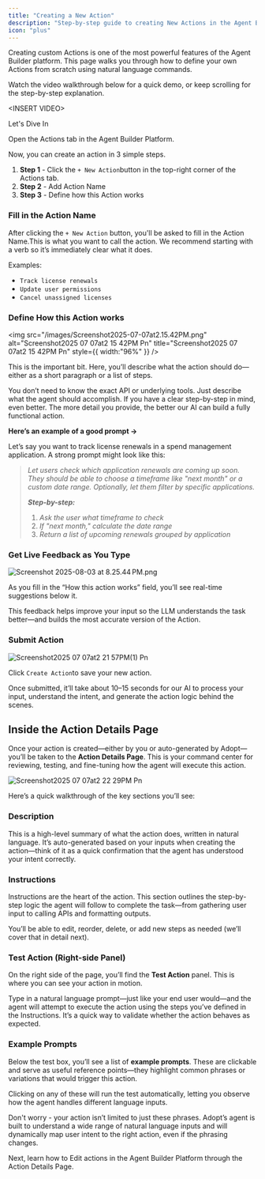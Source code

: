 ```yaml
---
title: "Creating a New Action"
description: "Step-by-step guide to creating New Actions in the Agent Builder Platform"
icon: "plus"
---
```


Creating custom Actions is one of the most powerful features of the Agent Builder platform. This page walks you through how to define your own Actions from scratch using natural language commands.

Watch the video walkthrough below for a quick demo, or keep scrolling for the step-by-step explanation.

\<INSERT VIDEO\>

Let's Dive In

Open the Actions tab in the Agent Builder Platform.

Now, you can create an action in 3 simple steps.

1. **Step 1** - Click the `+ New Action`button  in the top-right corner of the Actions tab.
2. **Step 2** - Add Action Name
3. **Step 3** - Define how this Action works

### Fill in the Action Name

After clicking the `+ New Action` button, you'll be asked to fill in the Action Name.This is what you want to call the action. We recommend starting with a verb so it’s immediately clear what it does.

Examples:

- `Track license renewals`
- `Update user permissions`
- `Cancel unassigned licenses`

### Define How this Action works

<img
  src="/images/Screenshot2025-07-07at2.15.42PM.png"
  alt="Screenshot2025 07 07at2 15 42PM Pn"
  title="Screenshot2025 07 07at2 15 42PM Pn"
  style={{ width:"96%" }}
/>

This is the important bit. Here, you’ll describe what the action should do—either as a short paragraph or a list of steps.

<Tip>
  You don’t need to know the exact API or underlying tools. Just describe what the agent should accomplish. If you have a clear step-by-step in mind, even better. The more detail you provide, the better our AI can build a fully functional action.
</Tip>

**Here’s an example of a good prompt →**

Let’s say you want to track license renewals in a spend management application. A strong prompt might look like this:

> _Let users check which application renewals are coming up soon. They should be able to choose a timeframe like "next month" or a custom date range. Optionally, let them filter by specific applications._
>
> **_Step-by-step:_**
>
> 1. _Ask the user what timeframe to check_
> 2. _If "next month," calculate the date range_
> 3. _Return a list of upcoming renewals grouped by application_

### Get Live Feedback as You Type

![Screenshot 2025-08-03 at 8.25.44 PM.png](/images/Screenshot2025-08-03at8.25.44PM.png)

As you fill in the “How this action works” field, you’ll see real-time suggestions below it.

This feedback helps improve your input so the LLM understands the task better—and builds the most accurate version of the Action.

### Submit Action

![Screenshot2025 07 07at2 21 57PM(1) Pn](/images/Screenshot2025-07-07at2.21.57PM\(1\).png)

Click `Create Action`to save your new action.

Once submitted, it’ll take about 10–15 seconds for our AI to process your input, understand the intent, and generate the action logic behind the scenes.

## Inside the Action Details Page

Once your action is created—either by you or auto-generated by Adopt—you’ll be taken to the **Action Details Page**. This is your command center for reviewing, testing, and fine-tuning how the agent will execute this action.

![Screenshot2025 07 07at2 22 29PM Pn](/images/Screenshot2025-07-07at2.22.29PM.png)

Here’s a quick walkthrough of the key sections you’ll see:

### **Description**

This is a high-level summary of what the action does, written in natural language. It’s auto-generated based on your inputs when creating the action—think of it as a quick confirmation that the agent has understood your intent correctly.

### **Instructions**

Instructions are the heart of the action. This section outlines the step-by-step logic the agent will follow to complete the task—from gathering user input to calling APIs and formatting outputs.

You’ll be able to edit, reorder, delete, or add new steps as needed (we’ll cover that in detail next).

### **Test Action (Right-side Panel)**

On the right side of the page, you’ll find the **Test Action** panel. This is where you can see your action in motion.

Type in a natural language prompt—just like your end user would—and the agent will attempt to execute the action using the steps you’ve defined in the Instructions. It’s a quick way to validate whether the action behaves as expected.

### **Example Prompts**

Below the test box, you’ll see a list of **example prompts**. These are clickable and serve as useful reference points—they highlight common phrases or variations that would trigger this action.

Clicking on any of these will run the test automatically, letting you observe how the agent handles different language inputs.

<Info>
  Don't worry - your action isn’t limited to just these phrases. Adopt’s agent is built to understand a wide range of natural language inputs and will dynamically map user intent to the right action, even if the phrasing changes.
</Info>

Next, learn how to Edit actions in the Agent Builder Platform through the Action Details Page.